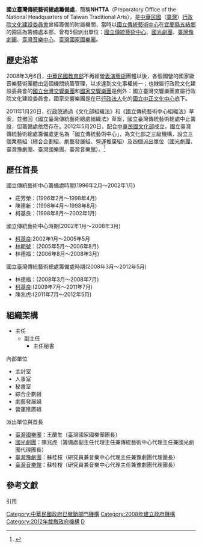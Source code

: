 '''國立臺灣傳統藝術總處籌備處'''，簡稱'''NHTTA'''（Preparatory Office of the National Headquarters of Taiwan Traditional Arts），是[[中華民國|中華民國]]（[[臺灣|臺灣]]）[[行政院文化建設委員會|行政院文化建設委員會]]曾經籌備的附屬機關，當時以[[國立傳統藝術中心|國立傳統藝術中心]]在[[宜蘭縣|宜蘭縣]][[五結鄉|五結鄉]]的園區為籌備處本部，曾有5個派出單位：[[國立傳統藝術中心|國立傳統藝術中心]]、[[國光劇團|國光劇團]]、[[臺灣豫劇團|臺灣豫劇團]]、[[臺灣音樂中心|臺灣音樂中心]]、[[臺灣國家國樂團|臺灣國家國樂團]]。

== 歷史沿革 ==
2008年3月6日，[[中華民國教育部|中華民國教育部]]不再經營[[表演藝術|表演藝術]]團體以後，各個國營的國家級音樂藝術團體由這個機關統籌管理，以求達到文化事權統一；也隸屬行政院文化建設委員會的[[國立台灣交響樂團|國立台灣交響樂團]]和[[國家交響樂團|國家交響樂團]]是例外：國立臺灣交響樂團直屬行政院文化建設委員會，國家交響樂團是在已[[行政法人|行政法人]]化的[[國立中正文化中心|國立中正文化中心]]底下。

2011年1月20日，[[行政院|行政院]]通過《文化部組織法》和《國立傳統藝術中心組織法》草案，並撤回《國立臺灣傳統藝術總處組織法》草案，國立臺灣傳統藝術總處中止籌設，但籌備處依然存在。2012年5月20日，配合[[中華民國文化部|中華民國文化部]]成立，國立臺灣傳統藝術總處籌備處更名為「國立傳統藝術中心」，為文化部之三級機構，設立三個業務組（綜合企劃組、劇藝發展組、營運推廣組）及四個派出單位（國光劇團、臺灣豫劇團、臺灣國樂團、臺灣音樂館）。<ref>{{Cite web |url=http://www.ncfta.gov.tw/ncfta_ce/c05/index.aspx |title=《國立傳統藝術中心:成立緣起》 |access-date=2015-11-13 |archive-url=https://web.archive.org/web/20151115050441/http://www.ncfta.gov.tw/ncfta_ce/c05/index.aspx |archive-date=2015-11-15 |dead-url=yes }}</ref>

== 歷任首長 ==
;國立傳統藝術中心籌備處時期(1996年2月～2002年1月)
* 莊芳榮：(1996年2月～1998年4月)
* 陳德新：(1998年4月～1998年8月)
* 柯基良：(1998年8月～2002年1月)
;國立傳統藝術中心時期(2002年1月～2008年3月)
* [[柯基良|柯基良]]:2002年1月～2005年5月
* [[林朝號|林朝號]]：(2005年5月～2006年8月)
* 林德福：(2006年8月～2008年3月)
;國立臺灣傳統藝術總處籌備處時期(2008年3月～2012年5月)
* 林德福：(2008年3月～2008年7月)
* [[柯基良|柯基良]]:(2009年7月～2011年7月)
* 陳兆虎:(2011年7月～2012年5月)

== 組織架構 ==
*主任
**副主任
***主任秘書

;內部單位
*主計室
*人事室
*秘書室
*綜合企劃組
*劇藝發展組
*營運推廣組
;派出單位與首長
*[[臺灣國樂團|臺灣國樂團]]：王蘭生（臺灣國家國樂團團長）
*[[國光劇團|國光劇團]]：陳兆虎（籌備處副主任代理主任兼傳統藝術中心代理主任兼國光劇團代理團長）
*[[臺灣豫劇團|臺灣豫劇團]]：蘇桂枝（研究員兼音樂中心代理主任兼豫劇團代理團長）
*[[臺灣音樂館|臺灣音樂館]]：蘇桂枝（研究員兼音樂中心代理主任兼豫劇團代理團長）
==參考文獻==
;引用
{{reflist}}
[[Category:中華民國政府已撤銷部門機構|Category:中華民國政府已撤銷部門機構]]
[[Category:2008年建立政府機構|Category:2008年建立政府機構]]
[[Category:2012年裁撤政府機構|Category:2012年裁撤政府機構]]
[[Category:國立傳統藝術中心|D]]